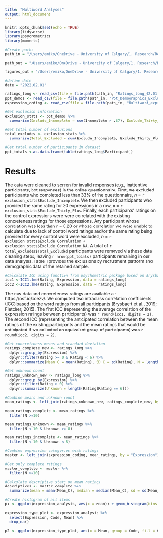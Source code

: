 ```yaml
---
title: "Multiword Analyses"
output: html_document
---
```


```r
knitr::opts_chunk$set(echo = TRUE)
library(tidyverse)
library(psychometric)
library(moments)
```

```r
#Create paths
path_in = "/Users/emiko/OneDrive - University of Calgary/1. Research/Research Projects/Active/Multiword Expressions/Data/multiword-exp/Input"

path_out = "/Users/emiko/OneDrive - University of Calgary/1. Research/Research Projects/Active/Multiword Expressions/Data/multiword-exp/Output"

figures_out = "/Users/emiko/OneDrive - University of Calgary/1. Research/Research Projects/Active/Multiword Expressions/Data/multiword-exp/Figures"

#define date
date = "2022.02.01"
```

```r
ratings_long <- read_csv(file = file.path(path_in, "Ratings_long_02.01.2022.csv"))
ppt_demos <- read_csv(file = file.path(path_in, "Ppt_Demographics_Exclusion.csv"))
expression_coding <- read_csv(file = file.path(path_in, "Multiword_expression_categories.csv"))

```

```r
#Get exclusion information 
exclusion_stats <- ppt_demos %>% 
  summarise(Exclude_Incomplete = sum(Incomplete > .67), Exclude_Thirty_Plus = sum(Thirty_plus == TRUE & Incomplete < .67), Exclude_Correlation = sum(Correlation < 0.2 & Thirty_plus == FALSE, na.rm = TRUE), Exclude_Correlation_NA = sum(is.na(Correlation) & Incomplete < .67 & Thirty_plus == FALSE))

#Get total number of exclusions
total_excludes <- exclusion_stats %>% 
  summarise(Total_Excluded = sum(Exclude_Incomplete, Exclude_Thirty_Plus, Exclude_Correlation, Exclude_Correlation_NA))

#Get total number of participants in dataset
ppt_totals <-as.data.frame(table(ratings_long$Participant))
```

# Results

The data were cleaned to screen for invalid responses (e.g., inattentive participants, bot responses) in the online questionnaire. First, we excluded participants who completed less than 33% of the questionnaire, *n* = `r exclusion_stats$Exclude_Incomplete`. We then excluded participants who provided the same rating for 30 expressions in a row, *n* = `r exclusion_stats$Exclude_Thirty_Plus`. Finally, each participants' ratings on the control expressions were were correlated with the existing concreteness ratings for those expressions. Any participant whose correlation was less than r = 0.20 or whose correlation we were unable to calculate due to lack of control word ratings and/or the same rating being provided for every control word were excluded, *n* = `r exclusion_stats$Exclude_Correlation + exclusion_stats$Exclude_Correlation_NA`. A total of `r total_excludes$Total_Excluded` participants were removed via these data cleaning steps, leaving `r nrow(ppt_totals)` participants remaining in our data analysis. Table 1 provides the exclusions by recruitment platform and demographic data of the retained sample. 

```r
#Calculate ICC using function from psychometric package based on Brysbaert et al. 2019 
icc1 <-ICC1.lme(Rating, Expression, data = ratings_long)
icc2 <-ICC2.lme(Rating, Expression, data = ratings_long)
```

The raw data and concreteness ratings are available at: https://osf.io/xcezv/. We computed two intraclass correlation coefficients (ICC) based on the word ratings from all participants (Brysbaert et al., 2019; Fletcher, 2015). The first ICC (representing the average correlation of the expression ratings between participants) was `r round(icc1, digits = 2)`. The second ICC (representing the anticipated correlation between the mean ratings of the existing participants and the mean ratings that would be anticipated if we collected an equivalent group of participants) was `r round(icc2, digits = 2)`.

```r
#Get concreteness means and standard deviation
ratings_complete_new <- ratings_long %>% 
  dplyr::group_by(Expression) %>%
  dplyr::filter(Rating >= 0 & Rating < 6) %>%
  dplyr::summarize(Mean_C = mean(Rating), SD_C = sd(Rating), N = length(Rating[!is.na(Rating)]), Min = min(Rating), Max = max(Rating))

#Get unknown count
ratings_unknown_new <- ratings_long %>% 
  dplyr::group_by(Expression) %>% 
  dplyr::filter(Rating > 0) %>%
  dplyr::summarize(Unknown = length(Rating[Rating == 6]))

#Combine means and unknown count
mean_ratings <- left_join(ratings_unknown_new, ratings_complete_new, by = "Expression")

mean_ratings_complete <- mean_ratings %>% 
  filter(N >=10)

mean_ratings_unknown <- mean_ratings %>% 
  filter(N < 10 & Unknown >= 8)

mean_ratings_incomplete <- mean_ratings %>% 
  filter(N < 10 & Unknown < 8)

#Combine expression categories with ratings
master <- left_join(expression_coding, mean_ratings, by = "Expression")

#Get only complete ratings
master_complete <- master %>% 
  filter(N >=10)
```

```r
#Calculate descriptive stats on mean ratings
descriptives <- master_complete %>% 
  summarize(mean = mean(Mean_C), median = median(Mean_C), sd = sd(Mean_C), min = min(Mean_C), max = max(Mean_C), skew = skewness(Mean_C), kurtosis = kurtosis(Mean_C))

```

```r
#Create histogram of all items
p1 <- ggplot(expression_analysis, aes(x = Mean)) + geom_histogram(bins = 20, fill = "#808080", color = "#e9ecef") + theme_apa() + labs(x = "Concreteness Rating", y = "Count") + scale_y_continuous(expand = c(0,0))

expression_type_plot <- expression_analysis %>% 
  select(Expression, Code, Mean) %>% 
  drop_na()

p2 <- ggplot(expression_type_plot, aes(x = Mean, group = Code, fill = Code)) + geom_density(alpha = 0.5) + theme_apa() + xlab("Concreteness Rating") + ylab("Density") + labs(fill = "Expression Type") + theme(legend.position = c(0.85, 0.85)) + coord_cartesian(xlim = c(1,5), ylim = c(0, 0.75), expand = FALSE)
```

